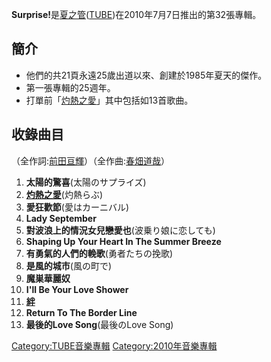 {{Infobox Album 
| Name           = Surprise!
| Type           = [[錄音室專輯|錄音室專輯]]
| Cover          = 
| Artist         = [[夏之管|夏之管]] 
| Released       = 2010年7月7日
| Recorded       = 2010年
| Genre          = [[日本流行音樂|日本流行音樂]] 
| Length         = 
| Label          = [[Sony_Music|Sony Music]] 
| Producer       = [[夏之管|夏之管]]
| Reviews        = 
| Chart position = * 最高4位（[[Oricon|Oricon]]）
* 日間最高位第3位（Oricon）
* 2010年度年間第142位（Oricon）
| Certification  = *Gold（日本）
| Last album     = [[Blue_Splash|Blue Splash]]<br />（2009年）
| This album     = '''Surprise!'''<br />（2010年）
| Next album     = [[RE-CREATION_(夏之管专辑)|RE-CREATION]]<br />（2011年）
}}
'''Surprise!'''是[[夏之管|夏之管]]([[TUBE|TUBE]])在2010年7月7日推出的第32張專輯。

== 簡介 ==
*他們的共21頁永遠25歲出道以來、創建於1985年夏天的傑作。
*第一張專輯的25週年。
*打單前「[[灼熱之愛|灼熱之愛]]」其中包括如13首歌曲。

== 收錄曲目 ==
（全作詞:[[前田亘輝|前田亘輝]]）（全作曲:[[春畑道哉|春畑道哉]]）
#'''太陽的驚喜'''(太陽のサプライズ)
#'''[[灼熱之愛|灼熱之愛]]'''(灼熱らぶ)
#'''愛狂歡節'''(愛はカーニバル)
#'''Lady September'''
#'''對波浪上的情況女兒戀愛也'''(波乗り娘に恋しても)
#'''Shaping Up Your Heart In The Summer Breeze'''
#'''有勇氣的人們的輓歌'''(勇者たちの挽歌)
#'''是風的城市'''(風の町で)
#'''魔巣華麗奴'''
#'''I'll Be Your Love Shower'''
#'''[[灼熱之愛|絆]]'''
#'''Return To The Border Line'''
#'''最後的Love Song'''(最後のLove Song)

[[Category:TUBE音樂專輯|Category:TUBE音樂專輯]]
[[Category:2010年音樂專輯|Category:2010年音樂專輯]]